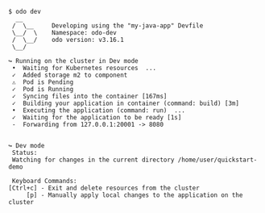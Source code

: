 ```console
$ odo dev
  __
 /  \__     Developing using the "my-java-app" Devfile
 \__/  \    Namespace: odo-dev
 /  \__/    odo version: v3.16.1
 \__/

↪ Running on the cluster in Dev mode
 •  Waiting for Kubernetes resources  ...
 ✓  Added storage m2 to component
 ⚠  Pod is Pending
 ✓  Pod is Running
 ✓  Syncing files into the container [167ms]
 ✓  Building your application in container (command: build) [3m]
 •  Executing the application (command: run)  ...
 ✓  Waiting for the application to be ready [1s]
 -  Forwarding from 127.0.0.1:20001 -> 8080


↪ Dev mode
 Status:
 Watching for changes in the current directory /home/user/quickstart-demo

 Keyboard Commands:
[Ctrl+c] - Exit and delete resources from the cluster
     [p] - Manually apply local changes to the application on the cluster
```